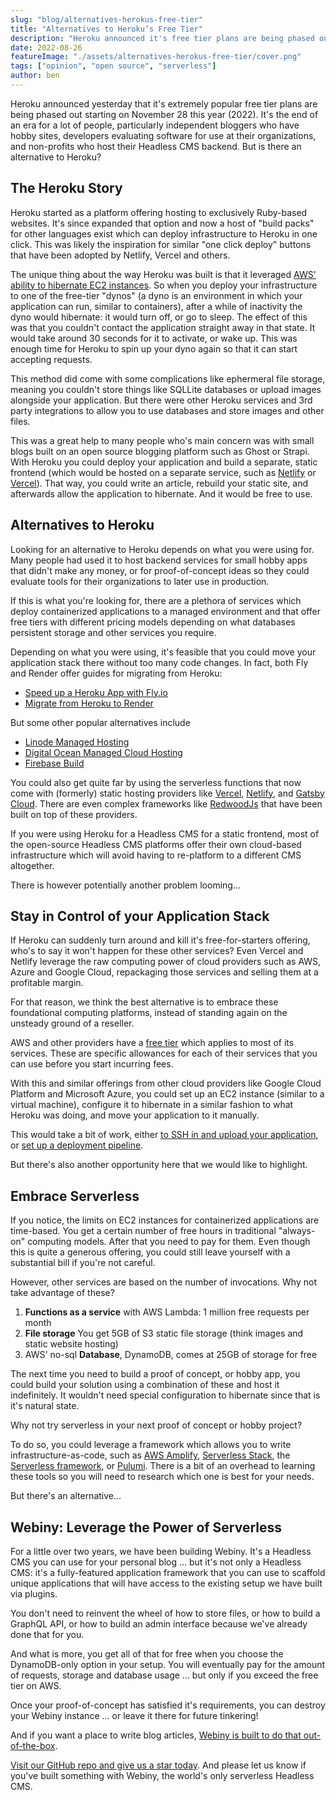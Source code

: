 ```yaml
---
slug: "blog/alternatives-herokus-free-tier"
title: "Alternatives to Heroku’s Free Tier"
description: "Heroku announced it's free tier plans are being phased out. Is there an alternative to Heroku?"
date: 2022-08-26
featureImage: "./assets/alternatives-herokus-free-tier/cover.png"
tags: ["opinion", "open source", "serverless"]
author: ben
---
```

Heroku announced yesterday that it's extremely popular free tier plans are being phased out starting on November 28 this year (2022). It's the end of an era for a lot of people, particularly independent bloggers who have hobby sites, developers evaluating software for use at their organizations, and non-profits who host their Headless CMS backend. But is there an alternative to Heroku?

## The Heroku Story

Heroku started as a platform offering hosting to exclusively Ruby-based websites. It's since expanded that option and now a host of "build packs" for other languages exist which can deploy infrastructure to Heroku in one click. This was likely the inspiration for similar "one click deploy" buttons that have been adopted by Netlify, Vercel and others.

The unique thing about the way Heroku was built is that it leveraged [AWS' ability to hibernate EC2 instances](https://docs.aws.amazon.com/AWSEC2/latest/UserGuide/Hibernate.html). So when you deploy your infrastructure to one of the free-tier "dynos" (a dyno is an environment in which your application can run, similar to containers), after a while of inactivity the dyno would hibernate: it would turn off, or go to sleep. The effect of this was that you couldn't contact the application straight away in that state. It would take around 30 seconds for it to activate, or wake up. This was enough time for Heroku to spin up your dyno again so that it can start accepting requests.

This method did come with some complications like ephermeral file storage, meaning you couldn't store things like SQLLite databases or upload images alongside your application. But there were other Heroku services and 3rd party integrations to allow you to use databases and store images and other files.

This was a great help to many people who's main concern was with small blogs built on an open source blogging platform such as Ghost or Strapi. With Heroku you could deploy your application and build a separate, static frontend (which would be hosted on a separate service, such as [Netlify](https://www.netlify.com/) or [Vercel](https://vercel.com/)). That way, you could write an article, rebuild your static site, and afterwards allow the application to hibernate. And it would be free to use.

## Alternatives to Heroku

Looking for an alternative to Heroku depends on what you were using for. Many people had used it to host backend services for small hobby apps that didn't make any money, or for proof-of-concept ideas so they could evaluate tools for their organizations to later use in production.

If this is what you're looking for, there are a plethora of services which deploy containerized applications to a managed environment and that offer free tiers with different pricing models depending on what databases persistent storage and other services you require.

Depending on what you were using, it's feasible that you could move your application stack there without too many code changes. In fact, both Fly and Render offer guides for migrating from Heroku:

- [Speed up a Heroku App with Fly.io](https://fly.io/docs/app-guides/speed-up-a-heroku-app/)
- [Migrate from Heroku to Render](https://render.com/docs/migrate-from-heroku)

But some other popular alternatives include 

- [Linode Managed Hosting](https://www.linode.com/products/managed/)
- [Digital Ocean Managed Cloud Hosting](https://www.digitalocean.com/solutions/managed-cloud-hosting)
- [Firebase Build](https://firebase.google.com/products-build)

You could also get quite far by using the serverless functions that now come with (formerly) static hosting providers like [Vercel](https://vercel.com/docs/concepts/functions/serverless-functions), [Netlify](https://www.netlify.com/products/functions/), and [Gatsby Cloud](https://www.gatsbyjs.com/products/cloud/hosting). There are even complex frameworks like [RedwoodJs](https://redwoodjs.com/) that have been built on top of these providers.

If you were using Heroku for a Headless CMS for a static frontend, most of the open-source Headless CMS platforms offer their own cloud-based infrastructure which will avoid having to re-platform to a different CMS altogether.

There is however potentially another problem looming...

## Stay in Control of your Application Stack

If Heroku can suddenly turn around and kill it's free-for-starters offering, who's to say it won't happen for these other services? Even Vercel and Netlify leverage the raw computing power of cloud providers such as AWS, Azure and Google Cloud, repackaging those services and selling them at a profitable margin.

For that reason, we think the best alternative is to embrace these foundational computing platforms, instead of standing again on the unsteady ground of a reseller.

AWS and other providers have a [free tier](https://aws.amazon.com/free/?all-free-tier.sort-by=item.additionalFields.SortRank&all-free-tier.sort-order=asc&awsf.Free%20Tier%20Types=*all&awsf.Free%20Tier%20Categories=*all) which applies to most of its services. These are specific allowances for each of their services that you can use before you start incurring fees.

With this and similar offerings from other cloud providers like Google Cloud Platform and Microsoft Azure, you could set up an EC2 instance (similar to a virtual machine), configure it to hibernate in a similar fashion to what Heroku was doing, and move your application to it manually.

This would take a bit of work, either [to SSH in and upload your application](https://docs.aws.amazon.com/AWSEC2/latest/UserGuide/AccessingInstancesLinux.html), or [set up a deployment pipeline](https://aws.amazon.com/getting-started/hands-on/set-up-ci-cd-pipeline/).

But there's also another opportunity here that we would like to highlight.

## Embrace Serverless

If you notice, the limits on EC2 instances for containerized applications are time-based. You get a certain number of free hours in traditional "always-on" computing models. After that you need to pay for them. Even though this is quite a generous offering, you could still leave yourself with a substantial bill if you're not careful.

However, other services are based on the number of invocations. Why not take advantage of these? 

1. **Functions as a service** with AWS Lambda: 1 million free requests per month
2. **File storage** You get 5GB of S3 static file storage (think images and static website hosting)
3. AWS' no-sql **Database**, DynamoDB, comes at 25GB of storage for free

The next time you need to build a proof of concept, or hobby app, you could build your solution using a combination of these and host it indefinitely. It wouldn't need special configuration to hibernate since that is it's natural state.

Why not try serverless in your next proof of concept or hobby project?

To do so, you could leverage a framework which allows you to write infrastructure-as-code, such as [AWS Amplify](https://aws.amazon.com/amplify/), [Serverless Stack](https://sst.dev/), the [Serverless framework](https://www.serverless.com/), or [Pulumi](https://www.pulumi.com/). There is a bit of an overhead to learning these tools so you will need to research which one is best for your needs.

But there's an alternative...

## Webiny: Leverage the Power of Serverless

For a little over two years, we have been building Webiny. It's a Headless CMS you can use for your personal blog ... but it's not only a Headless CMS: it's a fully-featured application framework that you can use to scaffold unique applications that will have access to the existing setup we have built via plugins. 

You don't need to reinvent the wheel of how to store files, or how to build a GraphQL API, or how to build an admin interface because we've already done that for you.

And what is more, you get all of that for free when you choose the DynamoDB-only option in your setup. You will eventually pay for the amount of requests, storage and database usage ... but only if you exceed the free tier on AWS.

Once your proof-of-concept has satisfied it's requirements, you can destroy your Webiny instance ... or leave it there for future tinkering!

And if you want a place to write blog articles, [Webiny is built to do that out-of-the-box](https://www.webiny.com/enterprise-serverless-cms/headless-cms).

[Visit our GitHub repo and give us a star today](https://github.com/webiny/webiny-js). And please let us know if you've built something with Webiny, the world's only serverless Headless CMS.

